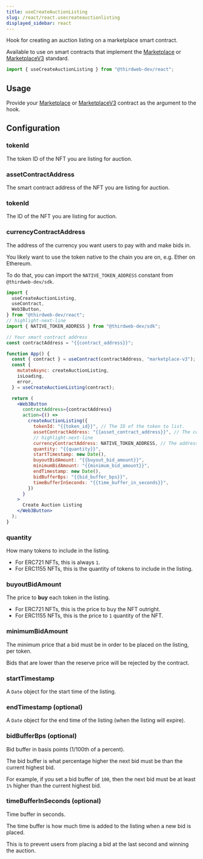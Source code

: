 ```yaml
---
title: useCreateAuctionListing
slug: /react/react.usecreateauctionlisting
displayed_sidebar: react
---
```


Hook for creating an auction listing on a marketplace smart contract.

Available to use on smart contracts that implement the [Marketplace](/contractkit/interfaces/marketplace)
or [MarketplaceV3](/contractkit/interfaces/marketplacev3) standard.

```jsx
import { useCreateAuctionListing } from "@thirdweb-dev/react";
```

## Usage

Provide your [Marketplace](https://thirdweb.com/thirdweb.eth/Marketplace)
or
[MarketplaceV3](https://thirdweb.com/thirdweb.eth/MarketplaceV3)
contract as the argument to the hook.

## Configuration

### tokenId

The token ID of the NFT you are listing for auction.

### assetContractAddress

The smart contract address of the NFT you are listing for auction.

### tokenId

The ID of the NFT you are listing for auction.

### currencyContractAddress

The address of the currency you want users to pay with and make bids in.

You likely want to use the token native to the chain you are on, e.g. Ether on Ethereum.

To do that, you can import the `NATIVE_TOKEN_ADDRESS` constant from `@thirdweb-dev/sdk`.

```jsx
import {
  useCreateAuctionListing,
  useContract,
  Web3Button,
} from "@thirdweb-dev/react";
// highlight-next-line
import { NATIVE_TOKEN_ADDRESS } from "@thirdweb-dev/sdk";

// Your smart contract address
const contractAddress = "{{contract_address}}";

function App() {
  const { contract } = useContract(contractAddress, "marketplace-v3");
  const {
    mutateAsync: createAuctionListing,
    isLoading,
    error,
  } = useCreateAuctionListing(contract);

  return (
    <Web3Button
      contractAddress={contractAddress}
      action={() =>
        createAuctionListing({
          tokenId: "{{token_id}}", // The ID of the token to list.
          assetContractAddress: "{{asset_contract_address}}", // The contract address of the asset being listed.
          // highlight-next-line
          currencyContractAddress: NATIVE_TOKEN_ADDRESS, // The address of the currency to accept for the listing.
          quantity: "{{quantity}}",
          startTimestamp: new Date(),
          buyoutBidAmount: "{{buyout_bid_amount}}",
          minimumBidAmount: "{{minimum_bid_amount}}",
          endTimestamp: new Date(),
          bidBufferBps: "{{bid_buffer_bps}}",
          timeBufferInSeconds: "{{time_buffer_in_seconds}}",
        })
      }
    >
      Create Auction Listing
    </Web3Button>
  );
}
```

### quantity

How many tokens to include in the listing.

- For ERC721 NFTs, this is always `1`.
- For ERC1155 NFTs, this is the quantity of tokens to include in the listing.

### buyoutBidAmount

The price to **buy** each token in the listing.

- For ERC721 NFTs, this is the price to buy the NFT outright.
- For ERC1155 NFTs, this is the price to `1` quantity of the NFT.

### minimumBidAmount

The minimum price that a bid must be in order to be placed on the listing, per token.

Bids that are lower than the reserve price will be rejected by the contract.

### startTimestamp

A `Date` object for the start time of the listing.

### endTimestamp (optional)

A `Date` object for the end time of the listing (when the listing will expire).

### bidBufferBps (optional)

Bid buffer in basis points (1/100th of a percent).

The bid buffer is what percentage higher the next bid must be than the current highest bid.

For example, if you set a bid buffer of `100`, then the next bid must be at least `1%` higher than the current highest bid.

### timeBufferInSeconds (optional)

Time buffer in seconds.

The time buffer is how much time is added to the listing when a new bid is placed.

This is to prevent users from placing a bid at the last second and winning the auction.
